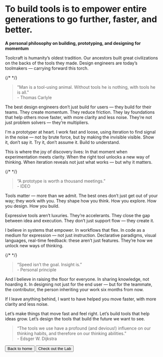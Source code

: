 
# To build tools is to empower entire generations to go further, faster, and better.
**A personal philosophy on building, prototyping, and designing for momentum**

Toolcraft is humanity’s oldest tradition. Our ancestors built great civilizations on the backs of the tools they made. Design engineers are today’s toolmakers — carrying forward this torch.

{/* <Shader fs={toolcraft} /> */}

> "Man is a tool-using animal. Without tools he is nothing, with tools he is all."  
> <span className="text-muted-foreground font-normal text-sm">- Thomas Carlyle</span>

The best design engineers don’t just build for users — they build for their teams. They create momentum. They reduce friction. They lay foundations that help others move faster, with more clarity and less noise. They’re not just problem solvers — they’re multipliers.

I'm a prototyper at heart. I work fast and loose, using iteration to find signal in the noise — not by brute force, but by making the invisible visible. Show it, don’t say it. Try it, don’t assume it. Build to understand.

This is where the joy of discovery lives: In that moment when experimentation meets clarity. When the right tool unlocks a new way of thinking. When iteration reveals not just what works — but why it matters.

{/* <Shader fs={iteration} /> */}

> “A prototype is worth a thousand meetings.”  
> <span className="text-muted-foreground font-normal text-sm">- IDEO</span>

Tools matter — more than we admit. The best ones don’t just get out of your way; they work with you. They shape how you think. How you explore. How you design. How you build.

Expressive tools aren’t luxuries. They’re accelerants. They close the gap between idea and execution. They don’t just support flow — they create it.

I believe in systems that empower. In workflows that flex. In code as a medium for expression — not just instruction. Declarative paradigms, visual languages, real-time feedback: these aren’t just features. They’re how we unlock new ways of thinking.

{/* <Shader fs={intention} /> */}

> “Speed isn’t the goal. Insight is.”  
> <span className="text-muted-foreground font-normal text-sm">- Personal principle</span>

And I believe in raising the floor for everyone. In sharing knowledge, not hoarding it. In designing not just for the end user — but for the teammate, the contributor, the person inheriting your work six months from now.

If I leave anything behind, I want to have helped you move faster, with more clarity and less noise.

Let’s make things that move fast and feel right. Let’s build tools that help ideas grow. Let’s design the tools that build the future we want to see.

> “The tools we use have a profound (and devious!) influence on our thinking habits, and therefore on our thinking abilities.”  
> <span className="text-muted-foreground font-normal text-sm">- Edsger W. Dijkstra</span>

<div className="flex flex-col not-prose gap-4">
  <Flicker />
  <div className="flex justify-between">
    <Button variant="secondary" size="sm" asChild>
      <Link href="/" className="text-muted-foreground">
        <ArrowLeftIcon className="size-3" />
        Back to home
      </Link>
    </Button>
    <Button variant="secondary" size="sm" asChild>
      <Link href="/lab" className="text-muted-foreground">
        Check out the Lab
        <ArrowRightIcon className="size-3" />
      </Link>
    </Button>
  </div>
</div>
